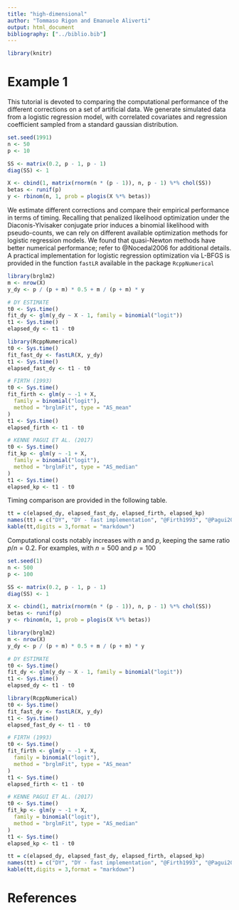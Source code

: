 ```yaml
---
title: "high-dimensional"
author: "Tommaso Rigon and Emanuele Aliverti"
output: html_document
bibliography: ["../biblio.bib"]
---
```


```r
library(knitr)
```

# Example 1

This tutorial is devoted to comparing the computational performance of the
different corrections on a set of artificial data.
We generate simulated data from a logistic regression model, with correlated covariates and 
regression coefficient sampled from a standard gaussian distribution.

```r
set.seed(1991)
n <- 50
p <- 10

SS <- matrix(0.2, p - 1, p - 1)
diag(SS) <- 1

X <- cbind(1, matrix(rnorm(n * (p - 1)), n, p - 1) %*% chol(SS))
betas <- runif(p)
y <- rbinom(n, 1, prob = plogis(X %*% betas))
```

We estimate different corrections and compare their empirical performance in terms of
timing. Recalling that penalized likelihood optimization under the Diaconis-Ylvisaker conjugate prior 
induces a binomial likelihood with pseudo-counts, we can rely on different available optimization
 methods for logistic regression models. 
We found that quasi-Newton methods have better numerical performance; refer to @Nocedal2006 for
additional details.
A practical implementation for logistic regression optimization via L-BFGS is provided
in the function `fastLR` available in the package `RcppNumerical`


```r
library(brglm2)
m <- nrow(X)
y_dy <- p / (p + m) * 0.5 + m / (p + m) * y

# DY ESTIMATE
t0 <- Sys.time()
fit_dy <- glm(y_dy ~ X - 1, family = binomial("logit"))
t1 <- Sys.time()
elapsed_dy <- t1 - t0

library(RcppNumerical)
t0 <- Sys.time()
fit_fast_dy <- fastLR(X, y_dy)
t1 <- Sys.time()
elapsed_fast_dy <- t1 - t0

# FIRTH (1993)
t0 <- Sys.time()
fit_firth <- glm(y ~ -1 + X,
  family = binomial("logit"),
  method = "brglmFit", type = "AS_mean"
)
t1 <- Sys.time()
elapsed_firth <- t1 - t0

# KENNE PAGUI ET AL. (2017)
t0 <- Sys.time()
fit_kp <- glm(y ~ -1 + X,
  family = binomial("logit"),
  method = "brglmFit", type = "AS_median"
)
t1 <- Sys.time()
elapsed_kp <- t1 - t0
```

Timing comparison are provided in the following table.

```r
tt = c(elapsed_dy, elapsed_fast_dy, elapsed_firth, elapsed_kp)
names(tt) = c("DY", "DY - fast implementation", "@Firth1993", "@Pagui2017")
kable(tt,digits = 3,format = "markdown")
```
Computational costs notably increases with $n$ and $p$, keeping the same ratio $p/n=0.2$.
For examples, with $n=500$ and $p=100$


```r
set.seed(1)
n <- 500
p <- 100

SS <- matrix(0.2, p - 1, p - 1)
diag(SS) <- 1

X <- cbind(1, matrix(rnorm(n * (p - 1)), n, p - 1) %*% chol(SS))
betas <- runif(p)
y <- rbinom(n, 1, prob = plogis(X %*% betas))

library(brglm2)
m <- nrow(X)
y_dy <- p / (p + m) * 0.5 + m / (p + m) * y

# DY ESTIMATE
t0 <- Sys.time()
fit_dy <- glm(y_dy ~ X - 1, family = binomial("logit"))
t1 <- Sys.time()
elapsed_dy <- t1 - t0

library(RcppNumerical)
t0 <- Sys.time()
fit_fast_dy <- fastLR(X, y_dy)
t1 <- Sys.time()
elapsed_fast_dy <- t1 - t0

# FIRTH (1993)
t0 <- Sys.time()
fit_firth <- glm(y ~ -1 + X,
  family = binomial("logit"),
  method = "brglmFit", type = "AS_mean"
)
t1 <- Sys.time()
elapsed_firth <- t1 - t0

# KENNE PAGUI ET AL. (2017)
t0 <- Sys.time()
fit_kp <- glm(y ~ -1 + X,
  family = binomial("logit"),
  method = "brglmFit", type = "AS_median"
)
t1 <- Sys.time()
elapsed_kp <- t1 - t0
```

```r
tt = c(elapsed_dy, elapsed_fast_dy, elapsed_firth, elapsed_kp)
names(tt) = c("DY", "DY - fast implementation", "@Firth1993", "@Pagui2017")
kable(tt,digits = 3,format = "markdown")
```

# References